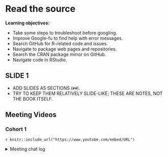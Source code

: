 # Read the source

**Learning objectives:**

-   Take some steps to troubleshoot before googling.
-   Improve Google-fu to find help with error messages.
-   Search GitHub for R-related code and issues.
-   Navigate to package web pages and repositories.
-   Search the CRAN package mirror on GitHub.
-   Navigate code in RStudio.

## SLIDE 1 {-}

- ADD SLIDES AS SECTIONS (`##`).
- TRY TO KEEP THEM RELATIVELY SLIDE-LIKE; THESE ARE NOTES, NOT THE BOOK ITSELF.

## Meeting Videos {-}

### Cohort 1 {-}

`r knitr::include_url("https://www.youtube.com/embed/URL")`

<details>
<summary> Meeting chat log </summary>

```
LOG
```
</details>
